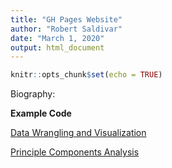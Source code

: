 ```yaml
---
title: "GH Pages Website"
author: "Robert Saldivar"
date: "March 1, 2020"
output: html_document
---
```


```r
knitr::opts_chunk$set(echo = TRUE)
```

Biography:


**Example Code**


[Data Wrangling and Visualization](https://robertsaldivar.github.io/Saldivar_Website/Wrangling_Visualization)


[Principle Components Analysis](https://robertsaldivar.github.io/Saldivar_Website/)

